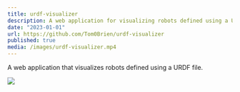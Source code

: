 ```yaml
---
title: urdf-visualizer
description: A web application for visualizing robots defined using a URDF file.
date: "2023-01-01"
url: https://github.com/Tom0Brien/urdf-visualizer
published: true
media: /images/urdf-visualizer.mp4
---
```


A web application that visualizes robots defined using a URDF file.

![](https://user-images.githubusercontent.com/41043317/202045010-5a835c97-3186-4546-a784-0cb56112d04b.png)
